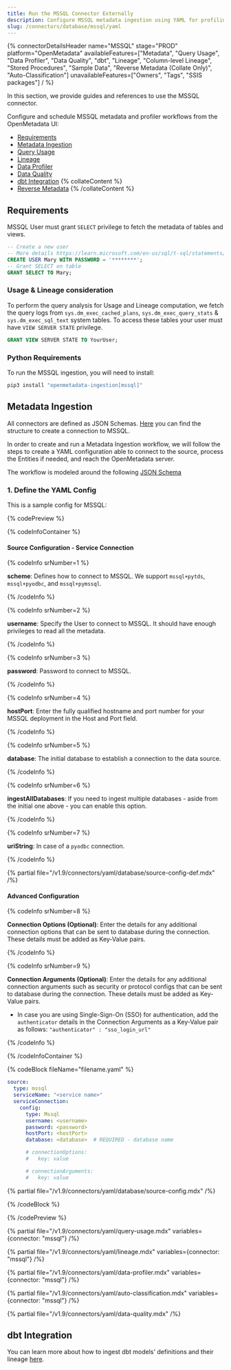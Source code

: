 ```yaml
---
title: Run the MSSQL Connector Externally
description: Configure MSSQL metadata ingestion using YAML for profiling, table structure extraction, and lineage syncing.
slug: /connectors/database/mssql/yaml
---
```









{% connectorDetailsHeader
name="MSSQL"
stage="PROD"
platform="OpenMetadata"
availableFeatures=["Metadata", "Query Usage", "Data Profiler", "Data Quality", "dbt", "Lineage", "Column-level Lineage", "Stored Procedures", "Sample Data", "Reverse Metadata (Collate Only)", "Auto-Classification"]
unavailableFeatures=["Owners", "Tags", "SSIS packages"]
/ %}

In this section, we provide guides and references to use the MSSQL connector.

Configure and schedule MSSQL metadata and profiler workflows from the OpenMetadata UI:

- [Requirements](#requirements)
- [Metadata Ingestion](#metadata-ingestion)
- [Query Usage](#query-usage)
- [Lineage](#lineage)
- [Data Profiler](#data-profiler)
- [Data Quality](#data-quality)
- [dbt Integration](#dbt-integration)
{% collateContent %}
- [Reverse Metadata](/applications/reverse-metadata)
{% /collateContent %}
<ExternalIngestionDeployment />

## Requirements

MSSQL User must grant `SELECT` privilege to fetch the metadata of tables and views.

```sql
-- Create a new user
-- More details https://learn.microsoft.com/en-us/sql/t-sql/statements/create-user-transact-sql?view=sql-server-ver16
CREATE USER Mary WITH PASSWORD = '********';
-- Grant SELECT on table
GRANT SELECT TO Mary;
```

### Usage & Lineage consideration

To perform the query analysis for Usage and Lineage computation, we fetch the query logs from `sys.dm_exec_cached_plans`, `sys.dm_exec_query_stats` &  `sys.dm_exec_sql_text` system tables. To access these tables your user must have `VIEW SERVER STATE` privilege.

```sql
GRANT VIEW SERVER STATE TO YourUser;
```

### Python Requirements

<PythonRequirements />

To run the MSSQL ingestion, you will need to install:

```bash
pip3 install "openmetadata-ingestion[mssql]"
```

## Metadata Ingestion

All connectors are defined as JSON Schemas.
[Here](https://github.com/open-metadata/OpenMetadata/blob/main/openmetadata-spec/src/main/resources/json/schema/entity/services/connections/database/mssqlConnection.json)
you can find the structure to create a connection to MSSQL.

In order to create and run a Metadata Ingestion workflow, we will follow
the steps to create a YAML configuration able to connect to the source,
process the Entities if needed, and reach the OpenMetadata server.

The workflow is modeled around the following
[JSON Schema](https://github.com/open-metadata/OpenMetadata/blob/main/openmetadata-spec/src/main/resources/json/schema/metadataIngestion/workflow.json)

### 1. Define the YAML Config

This is a sample config for MSSQL:


{% codePreview %}

{% codeInfoContainer %}

#### Source Configuration - Service Connection

{% codeInfo srNumber=1 %}

**scheme**: Defines how to connect to MSSQL. We support `mssql+pytds`, `mssql+pyodbc`, and `mssql+pymssql`.

{% /codeInfo %}

{% codeInfo srNumber=2 %}

**username**: Specify the User to connect to MSSQL. It should have enough privileges to read all the metadata.

{% /codeInfo %}

{% codeInfo srNumber=3 %}

**password**: Password to connect to MSSQL.

{% /codeInfo %}

{% codeInfo srNumber=4 %}

**hostPort**: Enter the fully qualified hostname and port number for your MSSQL deployment in the Host and Port field.

{% /codeInfo %}

{% codeInfo srNumber=5 %}

**database**: The initial database to establish a connection to the data source.

{% /codeInfo %}

{% codeInfo srNumber=6 %}

**ingestAllDatabases**: If you need to ingest multiple databases - aside from the initial one above - you can enable this option.

{% /codeInfo %}

{% codeInfo srNumber=7 %}

**uriString**: In case of a `pyodbc` connection.

{% /codeInfo %}


{% partial file="/v1.9/connectors/yaml/database/source-config-def.mdx" /%}

<IngestionSinkDef />

<WorkflowConfigDef />

#### Advanced Configuration

{% codeInfo srNumber=8 %}

**Connection Options (Optional)**: Enter the details for any additional connection options that can be sent to database during the connection. These details must be added as Key-Value pairs.

{% /codeInfo %}

{% codeInfo srNumber=9 %}

**Connection Arguments (Optional)**: Enter the details for any additional connection arguments such as security or protocol configs that can be sent to database during the connection. These details must be added as Key-Value pairs.

- In case you are using Single-Sign-On (SSO) for authentication, add the `authenticator` details in the Connection Arguments as a Key-Value pair as follows: `"authenticator" : "sso_login_url"`

{% /codeInfo %}

{% /codeInfoContainer %}

{% codeBlock fileName="filename.yaml" %}

```yaml {% isCodeBlock=true %}
source:
  type: mssql
  serviceName: "<service name>"
  serviceConnection:
    config:
      type: Mssql
      username: <username>
      password: <password>
      hostPort: <hostPort>
      database: <database>  # REQUIRED - database name
```
```yaml {% srNumber=8 %}
      # connectionOptions:
      #   key: value
```
```yaml {% srNumber=9 %}
      # connectionArguments:
      #   key: value
```

{% partial file="/v1.9/connectors/yaml/database/source-config.mdx" /%}

<IngestionSink />

<WorkflowConfig />

{% /codeBlock %}

{% /codePreview %}

<IngestionCli />

{% partial file="/v1.9/connectors/yaml/query-usage.mdx" variables={connector: "mssql"} /%}

{% partial file="/v1.9/connectors/yaml/lineage.mdx" variables={connector: "mssql"} /%}

{% partial file="/v1.9/connectors/yaml/data-profiler.mdx" variables={connector: "mssql"} /%}

{% partial file="/v1.9/connectors/yaml/auto-classification.mdx" variables={connector: "mssql"} /%}

{% partial file="/v1.9/connectors/yaml/data-quality.mdx" /%}

## dbt Integration

You can learn more about how to ingest dbt models' definitions and their lineage [here](/connectors/ingestion/workflows/dbt).

